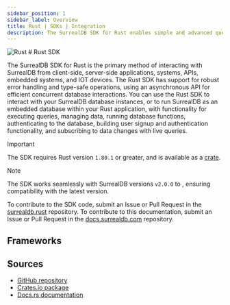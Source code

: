 ```yaml
---
sidebar_position: 1
sidebar_label: Overview
title: Rust | SDKs | Integration
description: The SurrealDB SDK for Rust enables simple and advanced querying of a remote or embedded database.
---
```




<div class="flag-title">
	<Image
		alt="Rust"
		width={42}
		height={42}
		src={{
			light: LightLogo,
			dark: DarkLogo,
		}}
	/>
	# Rust SDK
</div>

The SurrealDB SDK for Rust is the primary method of interacting with SurrealDB from client-side, server-side applications, systems, APIs, embedded systems, and IOT devices. The Rust SDK has support for robust error handling and type-safe operations, using an asynchronous API for efficient concurrent database interactions. You can use the Rust SDK to interact with your SurrealDB database instances, or to run SurrealDB as an embedded database within your Rust application, with functionality for executing queries, managing data, running database functions, authenticating to the database, building user signup and authentication functionality, and subscribing to data changes with live queries.

> [!IMPORTANT]
> The SDK requires Rust version `1.80.1` or greater, and is available as a [crate](https://crates.io/crates/surrealdb).

> [!NOTE]
> The SDK works seamlessly with SurrealDB versions `v2.0.0` to <Version />, ensuring compatibility with the latest version.

To contribute to the SDK code, submit an Issue or Pull Request in the [surrealdb.rust](https://github.com/surrealdb/surrealdb/tree/main/crates/sdk) repository. To contribute to this documentation, submit an Issue or Pull Request in the [docs.surrealdb.com](https://github.com/surrealdb/docs.surrealdb.com) repository.

## Frameworks

<Boxes>
    <IconBox
        title="Actix"
        href="/docs/sdk/rust/frameworks/actix"
        icon={{
                light: LightActixLogo,
                dark: DarkActixLogo,
        }}
    />
    <IconBox
        title="Axum"
        href="/docs/sdk/rust/frameworks/axum"
        icon={{
                light: LightAxumLogo,
                dark: DarkAxumLogo,
        }}
    />
    <IconBox
        title="Egui"
        href="/docs/sdk/rust/frameworks/egui"
        icon={{
                light: LightRerunLogo,
                dark: DarkRerunLogo,
        }}
    />
    <IconBox
        title="Rocket"
        href="/docs/sdk/rust/frameworks/rocket"
        icon={{
                light: LightRocketLogo,
                dark: DarkRocketLogo,
        }}
    />
</Boxes>

## Sources

- [GitHub repository](https://github.com/surrealdb/surrealdb/tree/main/crates/sdk)
- [Crates.io package](https://crates.io/crates/surrealdb)
- [Docs.rs documentation](https://docs.rs/surrealdb/latest/surrealdb/) 
